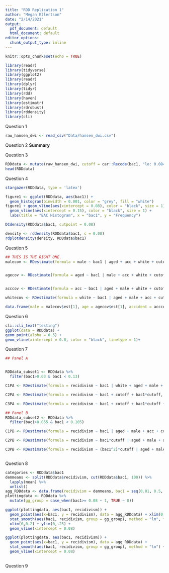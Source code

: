 ```yaml
---
title: "RDD Replication 1"
author: "Megan Ellertson"
date: "2/14/2021"
output:
  pdf_document: default
  html_document: default
editor_options: 
  chunk_output_type: inline
---
```


```r
knitr::opts_chunk$set(echo = TRUE)
```

```r
library(readr)
library(tidyverse)
library(ggplot2)
library(readr)
library(dplyr)
library(tidyr)
library(rdd)
library(haven)
library(estimatr)
library(rdrobust)
library(rddensity)
library(cli)

```

Question 1

```r

raw_hansen_dwi <- read_csv("Data/hansen_dwi.csv")

```

Question 2 
**Summary**

Question 3

```r
RDDdata <- mutate(raw_hansen_dwi, cutoff = car::Recode(bac1, "lo: 0.08= 0; else = 1"))
head(RDDdata)

``` 
Question 4 

```r
stargazer(RDDdata, type = 'latex')

```



```r
figure1 <- ggplot(RDDdata, aes(bac1)) +
  geom_histogram(binwidth = 0.001, color = "grey", fill = "white") 
figure1 + geom_vline(aes(xintercept = 0.08), color = "black", size = 1) +
  geom_vline(aes(xintercept = 0.15), color = "black", size = 1) +
  labs(title = "BAC Histogram", x = "bac1", y = "Frequency")
```

```r

DCdensity(RDDdata$bac1, cutpoint = 0.08)

density <- rddensity(RDDdata$bac1, c = 0.08)
rdplotdensity(density, RDDdata$bac1)
```

Question 5 
```r
## THIS IS THE RIGHT ONE. 
malecov <- RDestimate(formula = male ~ bac1 | aged + acc + white + cutoff + bac1*cutoff, data = RDDdata, cutpoint = 0.08, bw = 0.05, kernel = "rectangular")


agecov <- RDestimate(formula = aged ~ bac1 | male + acc + white + cutoff + bac1*cutoff, data = RDDdata, cutpoint = 0.08, bw = 0.05, kernel = "rectangular")


acccov <- RDestimate(formula = acc ~ bac1 | aged + male + white + cutoff + bac1*cutoff, data = RDDdata, cutpoint = 0.08, bw = 0.05, kernel = "rectangular")

whitecov <- RDestimate(formula = white ~ bac1 | aged + male + acc + cutoff + bac1*cutoff, data = RDDdata, cutpoint = 0.08, bw = 0.05, kernel = "rectangular")

data.frame(male = malecov$est[1], age = agecov$est[1], accident = acccov$est[1], white = whitecov$est[1])


```


Question 6
```r
cli::cli_text("testing")
ggplot(data = RDDdata) +
geom_point(alpha = 0.5) +
geom_vline(xintercept = 0.8, color = "black", linetype = 1)+


```


Question 7
```r
## Panel A


RDDdata_subset1 <- RDDdata %>% 
  filter(bac1>0.03 & bac1 < 0.13)

C1PA <- RDestimate(formula = recidivism ~ bac1 | white + aged + male + acc + cutoff , data = RDDdata_subset1, cutpoint = 0.08, bw = 0.025, kernel = "rectangular")

C2PA <- RDestimate(formula = recidivism ~ bac1 + cutoff + bac1*cutoff, data = RDDdata_subset1, cutpoint = 0.08, bw = 0.025, kernel = "rectangular")

C3PA <- RDestimate(formula = recidivism ~ bac1 + cutoff + bac1*cutoff + (bac1^2)*cutoff, data = RDDdata_subset1, cutpoint = 0.08, bw = 0.025, kernel = "rectangular")

## Panel B 
RDDdata_subset2 <- RDDdata %>% 
  filter(bac1>0.055 & bac1 < 0.105)

C1PB <- RDestimate(formula = recidivism ~ bac1 | aged + male + acc + cutoff + bac1*cutoff, data = RDDdata_subset2, cutpoint = 0.08, bw = 0.025, kernel = "rectangular")

C2PB <- RDestimate(formula = recidivism ~ bac1*cutoff | aged + male + acc + cutoff + bac1*cutoff, data = RDDdata_subset2, cutpoint = 0.08, bw = 0.025, kernel = "rectangular")

C3PB <- RDestimate(formula = recidivism ~ (bac1^2)*cutoff | aged + male + acc + cutoff + bac1*cutoff + (bac1^2)*cutoff, data = RDDdata_subset2, cutpoint = 0.08, bw = 0.025, kernel = "rectangular")



```


Question 8
```r
categories <- RDDdata$bac1 
demmeans <- split(RDDdata$recidivism, cut(RDDdata$bac1, 100)) %>%
  lapply(mean) %>%
  unlist()
agg_RDDdata <- data.frame(recidivism = demmeans, bac1 = seq(0.01, 0.5, by = 0.01))
plottingdata <- RDDdata %>%
  mutate(gg_group = case_when(bac1>= 0.08 ~ 1, TRUE ~ 0))

ggplot(plottingdata, aes(bac1, recidivism)) +
  geom_point(aes(x=bac1, y = recidivism), data = agg_RDDdata) + xlim(0, 0.2) + ylim(0.08, 0.16) +
  stat_smooth(aes(bac1, recidivism, group = gg_group), method = "lm", formula = y ~ x + I(x^2)) +
  xlim(0,0.2) + ylim(0,.25) +
  geom_vline(xintercept = 0.08)

ggplot(plottingdata, aes(bac1, recidivism)) +
  geom_point(aes(x=bac1, y = recidivism), data = agg_RDDdata) +
  stat_smooth(aes(bac1, recidivism, group = gg_group), method = "lm") +
  geom_vline(xintercept = 0.08)
  
```


Question 9

```r

```


